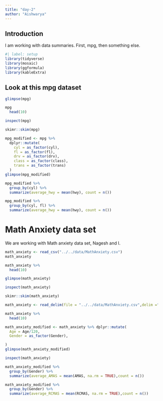 ```yaml
---
title: "day-2"
author: "Aishwarya"
---
```


## Introduction

I am working with data summaries. First, mpg, then something else.

```r
#| label: setup
library(tidyverse)
library(mosaic)
library(ggformula)
library(kableExtra)
```

## Look at this mpg dataset

```r
glimpse(mpg)
```

```r
mpg
  head(10)
```

```r
inspect(mpg)
```

```r
skimr::skim(mpg)
```

```r
mpg_modified <- mpg %>%
  dplyr::mutate(
    cyl = as_factor(cyl),
    fl = as_factor(fl),
    drv = as_factor(drv),
    class = as_factor(class),
    trans = as_factor(trans)
  )
glimpse(mpg_modified)
```

```r
mpg_modified %>%
  group_by(cyl) %>%
  summarize(average_hwy = mean(hwy), count = n())
```

```r
mpg_modified %>%
  group_by(cyl, fl) %>%
  summarize(average_hwy = mean(hwy), count = n())
```

# Math Anxiety data set

We are working with Math anxiety data set, Nagesh and I.

```r
math_anxiety <- read_csv("../../data/MathAnxiety.csv")
math_anxiety
```

```r
math_anxiety %>% 
  head(10)
```

```r
glimpse(math_anxiety)
```

```r
inspect(math_anxiety)
```

```r
skimr::skim(math_anxiety)
```

```r
math_anxiety <- read_delim(file = "../../data/MathAnxiety.csv",delim =";")
```

```r
math_anxiety %>% 
  head(10)
```

```r
math_anxiety_modified <- math_anxiety %>% dplyr::mutate( 
  Age = Age/120, 
  Gender = as_factor(Gender),

) 
glimpse(math_anxiety_modified)
```

```r
inspect(math_anxiety)
```

```r
math_anxiety_modified %>%
  group_by(Gender) %>%
  summarize(average_AMAS = mean(AMAS, na.rm = TRUE),count = n())
```

```r
math_anxiety_modified %>%
  group_by(Gender) %>%
  summarize(average_RCMAS = mean(RCMAS, na.rm = TRUE),count = n())
```
